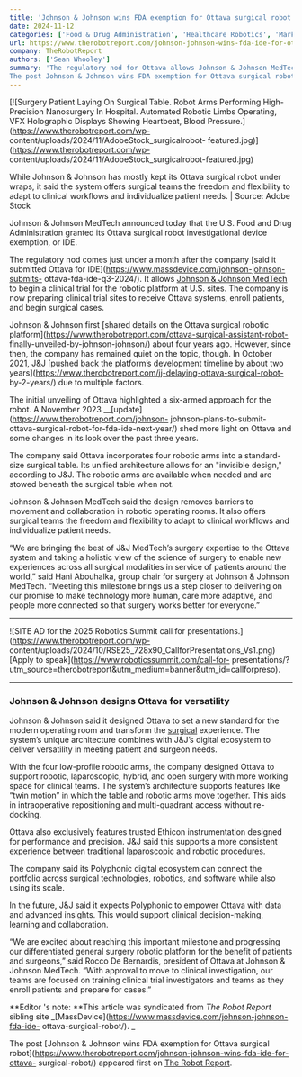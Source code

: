 ```yaml
---
title: 'Johnson & Johnson wins FDA exemption for Ottava surgical robot'
date: 2024-11-12
categories: ['Food & Drug Administration', 'Healthcare Robotics', 'Markets / Industries', 'News', 'Robots / Platforms', 'Surgical / Interventional Systems', 'Johnson & Johnson']
url: https://www.therobotreport.com/johnson-johnson-wins-fda-ide-for-ottava-surgical-robot/
company: TheRobotReport
authors: ['Sean Whooley']
summary: 'The regulatory nod for Ottava allows Johnson & Johnson MedTech to begin a clinical trial for the surgical robot at U.S. sites.
The post Johnson & Johnson wins FDA exemption for Ottava surgical robot appeared first on The Robot Report.'
---
```



[![Surgery Patient Laying On Surgical Table. Robot Arms Performing High-
Precision Nanosurgery In Hospital. Automated Robotic Limbs Operating, VFX
Holographic Displays Showing Heartbeat, Blood
Pressure.](https://www.therobotreport.com/wp-
content/uploads/2024/11/AdobeStock_surgicalrobot-
featured.jpg)](https://www.therobotreport.com/wp-
content/uploads/2024/11/AdobeStock_surgicalrobot-featured.jpg)

While Johnson & Johnson has mostly kept its Ottava surgical robot under wraps, it said the system offers surgical teams the freedom and flexibility to adapt to clinical workflows and individualize patient needs. | Source: Adobe Stock

Johnson & Johnson MedTech announced today that the U.S. Food and Drug
Administration granted its Ottava surgical robot investigational device
exemption, or IDE.

The regulatory nod comes just under a month after the company [said it
submitted Ottava for IDE](https://www.massdevice.com/johnson-johnson-submits-
ottava-fda-ide-q3-2024/). It allows [Johnson & Johnson
MedTech](https://www.therobotreport.com/tag/johnson-johnson/) to begin a
clinical trial for the robotic platform at U.S. sites. The company is now
preparing clinical trial sites to receive Ottava systems, enroll patients, and
begin surgical cases.

Johnson & Johnson first [shared details on the Ottava surgical robotic
platform](https://www.therobotreport.com/ottava-surgical-assistant-robot-
finally-unveiled-by-johnson-johnson/) about four years ago. However, since
then, the company has remained quiet on the topic, though. In October 2021,
J&J [pushed back the platform’s development timeline by about two
years](https://www.therobotreport.com/jj-delaying-ottava-surgical-robot-
by-2-years/) due to multiple factors.

The initial unveiling of Ottava highlighted a six-armed approach for the
robot. A November 2023 __[update](https://www.therobotreport.com/johnson-
johnson-plans-to-submit-ottava-surgical-robot-for-fda-ide-next-year/) shed
more light on Ottava and some changes in its look over the past three years.

The company said Ottava incorporates four robotic arms into a standard-size
surgical table. Its unified architecture allows for an "invisible design,"
according to J&J. The robotic arms are available when needed and are stowed
beneath the surgical table when not.

Johnson & Johnson MedTech said the design removes barriers to movement and
collaboration in robotic operating rooms. It also offers surgical teams the
freedom and flexibility to adapt to clinical workflows and individualize
patient needs.

“We are bringing the best of J&J MedTech’s surgery expertise to the Ottava
system and taking a holistic view of the science of surgery to enable new
experiences across all surgical modalities in service of patients around the
world,” said Hani Abouhalka, group chair for surgery at Johnson & Johnson
MedTech. “Meeting this milestone brings us a step closer to delivering on our
promise to make technology more human, care more adaptive, and people more
connected so that surgery works better for everyone.”

* * *

![SITE AD for the 2025 Robotics Summit call for
presentations.](https://www.therobotreport.com/wp-
content/uploads/2024/10/RSE25_728x90_CallforPresentations_Vs1.png) [Apply to
speak](https://www.roboticssummit.com/call-for-
presentations/?utm_source=therobotreport&utm_medium=banner&utm_id=callforpreso).

* * *

### Johnson & Johnson designs Ottava for versatility

Johnson & Johnson said it designed Ottava to set a new standard for the modern
operating room and transform the
[surgical](https://www.therobotreport.com/tag/surgical/) experience. The
system’s unique architecture combines with J&J’s digital ecosystem to deliver
versatility in meeting patient and surgeon needs.

With the four low-profile robotic arms, the company designed Ottava to support
robotic, laparoscopic, hybrid, and open surgery with more working space for
clinical teams. The system’s architecture supports features like “twin motion”
in which the table and robotic arms move together. This aids in intraoperative
repositioning and multi-quadrant access without re-docking.

Ottava also exclusively features trusted Ethicon instrumentation designed for
performance and precision. J&J said this supports a more consistent experience
between traditional laparoscopic and robotic procedures.

The company said its Polyphonic digital ecosystem can connect the portfolio
across surgical technologies, robotics, and software while also using its
scale.

In the future, J&J said it expects Polyphonic to empower Ottava with data and
advanced insights. This would support clinical decision-making, learning and
collaboration.

“We are excited about reaching this important milestone and progressing our
differentiated general surgery robotic platform for the benefit of patients
and surgeons,” said Rocco De Bernardis, president of Ottava at Johnson &
Johnson MedTech. “With approval to move to clinical investigation, our teams
are focused on training clinical trial investigators and teams as they enroll
patients and prepare for cases.”

**Editor 's note: **This article was syndicated from _The Robot Report_
sibling site _[MassDevice](https://www.massdevice.com/johnson-johnson-fda-ide-
ottava-surgical-robot/). _

The post [Johnson & Johnson wins FDA exemption for Ottava surgical
robot](https://www.therobotreport.com/johnson-johnson-wins-fda-ide-for-ottava-
surgical-robot/) appeared first on [The Robot
Report](https://www.therobotreport.com).

